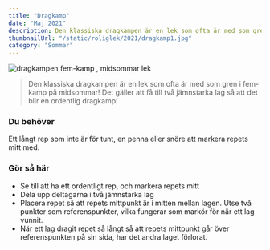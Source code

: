 ```yaml
---
title: "Dragkamp"
date: "Maj 2021"
description: Den klassiska dragkampen är en lek som ofta är med som gren i fem-kamp på midsommar!
thumbnailUrl: "/static/roliglek/2021/dragkamp1.jpg"
category: "Sommar"
---
```


![ dragkampen,fem-kamp , midsommar lek](/static/roliglek/2021/dragkamp1.jpg)

> Den klassiska dragkampen är en lek som ofta är med som gren i fem-kamp på midsommar! Det gäller att få till två jämnstarka lag så att det blir en ordentlig dragkamp!

### Du behöver

Ett långt rep som inte är för tunt, en penna eller snöre att markera repets mitt med.

### Gör så här

- Se till att ha ett ordentligt rep, och markera repets mitt
- Dela upp deltagarna i två jämnstarka lag
- Placera repet så att repets mittpunkt är i mitten mellan lagen. Utse två punkter som referenspunkter, vilka fungerar som markör för när ett lag vunnit.
- När ett lag dragit repet så långt så att repets mittpunkt går över referenspunkten på sin sida, har det andra laget förlorat.
